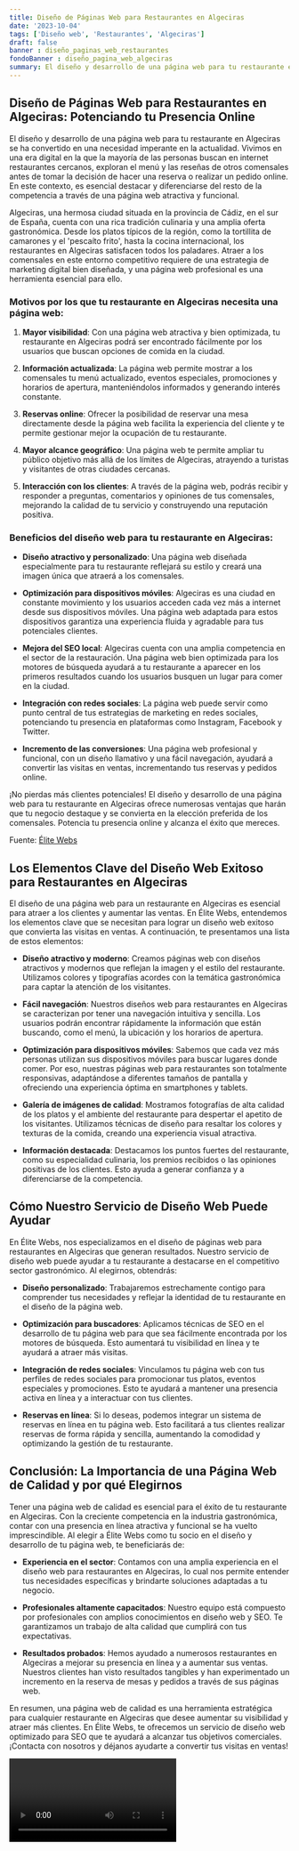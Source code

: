 ```yaml
---
title: Diseño de Páginas Web para Restaurantes en Algeciras
date: '2023-10-04'
tags: ['Diseño web', 'Restaurantes', 'Algeciras']
draft: false
banner : diseño_paginas_web_restaurantes
fondoBanner : diseño_pagina_web_algeciras
summary: El diseño y desarrollo de una página web para tu restaurante en Algeciras se ha convertido en una necesidad imperante en la actualidad. Vivimos en una era digital en la que la mayoría de las personas buscan en internet restaurantes cercanos, exploran el menú y las reseñas de otros comensales antes de tomar la decisión de hacer una reserva o realizar un pedido online. En este contexto, es esencial destacar y diferenciarse del resto de la competencia a través de una página web atractiva y funcional.
---
```


## Diseño de Páginas Web para Restaurantes en Algeciras: Potenciando tu Presencia Online

El diseño y desarrollo de una página web para tu restaurante en Algeciras se ha convertido en una necesidad imperante en la actualidad. Vivimos en una era digital en la que la mayoría de las personas buscan en internet restaurantes cercanos, exploran el menú y las reseñas de otros comensales antes de tomar la decisión de hacer una reserva o realizar un pedido online. En este contexto, es esencial destacar y diferenciarse del resto de la competencia a través de una página web atractiva y funcional.

Algeciras, una hermosa ciudad situada en la provincia de Cádiz, en el sur de España, cuenta con una rica tradición culinaria y una amplia oferta gastronómica. Desde los platos típicos de la región, como la tortillita de camarones y el 'pescaíto frito', hasta la cocina internacional, los restaurantes en Algeciras satisfacen todos los paladares. Atraer a los comensales en este entorno competitivo requiere de una estrategia de marketing digital bien diseñada, y una página web profesional es una herramienta esencial para ello.

### Motivos por los que tu restaurante en Algeciras necesita una página web:

1. **Mayor visibilidad**: Con una página web atractiva y bien optimizada, tu restaurante en Algeciras podrá ser encontrado fácilmente por los usuarios que buscan opciones de comida en la ciudad.

2. **Información actualizada**: La página web permite mostrar a los comensales tu menú actualizado, eventos especiales, promociones y horarios de apertura, manteniéndolos informados y generando interés constante.

3. **Reservas online**: Ofrecer la posibilidad de reservar una mesa directamente desde la página web facilita la experiencia del cliente y te permite gestionar mejor la ocupación de tu restaurante.

4. **Mayor alcance geográfico**: Una página web te permite ampliar tu público objetivo más allá de los límites de Algeciras, atrayendo a turistas y visitantes de otras ciudades cercanas.

5. **Interacción con los clientes**: A través de la página web, podrás recibir y responder a preguntas, comentarios y opiniones de tus comensales, mejorando la calidad de tu servicio y construyendo una reputación positiva.

### Beneficios del diseño web para tu restaurante en Algeciras:

- **Diseño atractivo y personalizado**: Una página web diseñada especialmente para tu restaurante reflejará su estilo y creará una imagen única que atraerá a los comensales.

- **Optimización para dispositivos móviles**: Algeciras es una ciudad en constante movimiento y los usuarios acceden cada vez más a internet desde sus dispositivos móviles. Una página web adaptada para estos dispositivos garantiza una experiencia fluida y agradable para tus potenciales clientes.

- **Mejora del SEO local**: Algeciras cuenta con una amplia competencia en el sector de la restauración. Una página web bien optimizada para los motores de búsqueda ayudará a tu restaurante a aparecer en los primeros resultados cuando los usuarios busquen un lugar para comer en la ciudad.

- **Integración con redes sociales**: La página web puede servir como punto central de tus estrategias de marketing en redes sociales, potenciando tu presencia en plataformas como Instagram, Facebook y Twitter.

- **Incremento de las conversiones**: Una página web profesional y funcional, con un diseño llamativo y una fácil navegación, ayudará a convertir las visitas en ventas, incrementando tus reservas y pedidos online.

¡No pierdas más clientes potenciales! El diseño y desarrollo de una página web para tu restaurante en Algeciras ofrece numerosas ventajas que harán que tu negocio destaque y se convierta en la elección preferida de los comensales. Potencia tu presencia online y alcanza el éxito que mereces.

Fuente: [Élite Webs](https://www.elitewebs.es)

<GifSeo />

<Cta />

## Los Elementos Clave del Diseño Web Exitoso para Restaurantes en Algeciras

El diseño de una página web para un restaurante en Algeciras es esencial para atraer a los clientes y aumentar las ventas. En Élite Webs, entendemos los elementos clave que se necesitan para lograr un diseño web exitoso que convierta las visitas en ventas. A continuación, te presentamos una lista de estos elementos:

- **Diseño atractivo y moderno**: Creamos páginas web con diseños atractivos y modernos que reflejan la imagen y el estilo del restaurante. Utilizamos colores y tipografías acordes con la temática gastronómica para captar la atención de los visitantes.

- **Fácil navegación**: Nuestros diseños web para restaurantes en Algeciras se caracterizan por tener una navegación intuitiva y sencilla. Los usuarios podrán encontrar rápidamente la información que están buscando, como el menú, la ubicación y los horarios de apertura.

- **Optimización para dispositivos móviles**: Sabemos que cada vez más personas utilizan sus dispositivos móviles para buscar lugares donde comer. Por eso, nuestras páginas web para restaurantes son totalmente responsivas, adaptándose a diferentes tamaños de pantalla y ofreciendo una experiencia óptima en smartphones y tablets.

- **Galería de imágenes de calidad**: Mostramos fotografías de alta calidad de los platos y el ambiente del restaurante para despertar el apetito de los visitantes. Utilizamos técnicas de diseño para resaltar los colores y texturas de la comida, creando una experiencia visual atractiva.

- **Información destacada**: Destacamos los puntos fuertes del restaurante, como su especialidad culinaria, los premios recibidos o las opiniones positivas de los clientes. Esto ayuda a generar confianza y a diferenciarse de la competencia.

## Cómo Nuestro Servicio de Diseño Web Puede Ayudar

En Élite Webs, nos especializamos en el diseño de páginas web para restaurantes en Algeciras que generan resultados. Nuestro servicio de diseño web puede ayudar a tu restaurante a destacarse en el competitivo sector gastronómico. Al elegirnos, obtendrás:

- **Diseño personalizado**: Trabajaremos estrechamente contigo para comprender tus necesidades y reflejar la identidad de tu restaurante en el diseño de la página web.

- **Optimización para buscadores**: Aplicamos técnicas de SEO en el desarrollo de tu página web para que sea fácilmente encontrada por los motores de búsqueda. Esto aumentará tu visibilidad en línea y te ayudará a atraer más visitas.

- **Integración de redes sociales**: Vinculamos tu página web con tus perfiles de redes sociales para promocionar tus platos, eventos especiales y promociones. Esto te ayudará a mantener una presencia activa en línea y a interactuar con tus clientes.

- **Reservas en línea**: Si lo deseas, podemos integrar un sistema de reservas en línea en tu página web. Esto facilitará a tus clientes realizar reservas de forma rápida y sencilla, aumentando la comodidad y optimizando la gestión de tu restaurante.

## Conclusión: La Importancia de una Página Web de Calidad y por qué Elegirnos

Tener una página web de calidad es esencial para el éxito de tu restaurante en Algeciras. Con la creciente competencia en la industria gastronómica, contar con una presencia en línea atractiva y funcional se ha vuelto imprescindible. Al elegir a Élite Webs como tu socio en el diseño y desarrollo de tu página web, te beneficiarás de:

- **Experiencia en el sector**: Contamos con una amplia experiencia en el diseño web para restaurantes en Algeciras, lo cual nos permite entender tus necesidades específicas y brindarte soluciones adaptadas a tu negocio.

- **Profesionales altamente capacitados**: Nuestro equipo está compuesto por profesionales con amplios conocimientos en diseño web y SEO. Te garantizamos un trabajo de alta calidad que cumplirá con tus expectativas.

- **Resultados probados**: Hemos ayudado a numerosos restaurantes en Algeciras a mejorar su presencia en línea y a aumentar sus ventas. Nuestros clientes han visto resultados tangibles y han experimentado un incremento en la reserva de mesas y pedidos a través de sus páginas web.

En resumen, una página web de calidad es una herramienta estratégica para cualquier restaurante en Algeciras que desee aumentar su visibilidad y atraer más clientes. En Élite Webs, te ofrecemos un servicio de diseño web optimizado para SEO que te ayudará a alcanzar tus objetivos comerciales. ¡Contacta con nosotros y déjanos ayudarte a convertir tus visitas en ventas!

<Video />

<CtaBot job='Restaurantes' city='Algeciras'/>

<Gmaps query='Algeciras+españa+maps' />